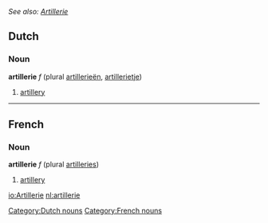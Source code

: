 ''See also: [[Artillerie]]''
==Dutch==
===Noun===
'''artillerie''' ''f'' (plural [[artillerieën]], [[artillerietje]])
# [[artillery]]

[[Category:Dutch nouns]]

----
==French==
===Noun===
'''artillerie''' ''f'' (plural [[artilleries]])
# [[artillery]]

[[Category:French nouns]]

[[io:Artillerie]]
[[nl:artillerie]]
